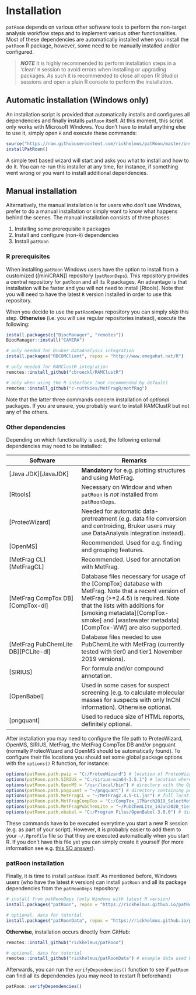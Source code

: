 # Installation

`patRoon` depends on various other software tools to perform the non-target analysis workflow steps and to implement various other functionalities. Most of these dependencies are automatically installed when you install the `patRoon` R package, however, some need to be manually installed and/or configured. 

> **_NOTE_**  It is highly recommended to perform installation steps in a 'clean' `R` session to avoid errors when installing or upgrading packages. As such it is recommended to close all open (R Studio) sessions and open a plain R console to perform the installation. 
 
## Automatic installation (Windows only)

An installation script is provided that automatically installs and configures all dependencies and finally installs `patRoon` itself. At this moment, this script only works with Microsoft Windows. You don't have to install anything else to use it, simply open `R` and execute these commands:

```r
source("https://raw.githubusercontent.com/rickhelmus/patRoon/master/install_patRoon.R")
installPatRoon()
```

A simple text based wizard will start and asks you what to install and how to do it. You can re-run this installer at any time, for instance, if something went wrong or you want to install additional dependencies.

## Manual installation

Alternatively, the manual installation is for users who don't use Windows, prefer to do a manual installation or simply want to know what happens behind the scenes. The manual installation consists of three phases:

1. Installing some prerequisite `R` packages
2. Install and configure (non-`R`) dependencies
3. Install `patRoon`

### R prerequisites

When installing `patRoon` Windows users have the option to install from a customized ([miniCRAN]) repository (`patRoonDeps`). This repository provides a central repository for `patRoon` and all its R packages. An advantage is that installation will be faster and you will not need to install [Rtools]. Note that you will need to have the latest `R` version installed in order to use this repository.

When you decide to use the `patRoonDeps` repository you can simply _skip_ this step. **Otherwise** (i.e. you will use regular repositories instead), execute the following:

```r
install.packages(c("BiocManager", "remotes"))
BiocManager::install("CAMERA")

# only needed for Bruker DataAnalysis integration
install.packages("RDCOMClient", repos = "http://www.omegahat.net/R")

# only needed for RAMClustR integration
remotes::install_github("cbroeckl/RAMClustR")

# only when using the R interface (not recommended by default)
remotes::install_github("c-ruttkies/MetFragR/metfRag")
```

Note that the latter three commands concern installation of _optional_ packages. If you are unsure, you probably want to install RAMClustR but not any of the others.

### Other dependencies

Depending on which functionality is used, the following external dependencies may need to be installed:

Software                            | Remarks
----------------------------------- | -----------------------------------------------------
[Java JDK][JavaJDK]                 | **Mandatory** for e.g. plotting structures and using MetFrag.
[Rtools]                            | Necessary on Window and when `patRoon` is _not_ installed from `patRoonDeps`.
[ProteoWizard]                      | Needed for automatic data-pretreatment (e.g. data file conversion and centroiding, Bruker users may use DataAnalysis integration instead).
[OpenMS]                            | Recommended. Used for e.g. finding and grouping features.
[MetFrag CL][MetFragCL]             | Recommended. Used for annotation with MetFrag.
[MetFrag CompTox DB][CompTox-dl]    | Database files necessary for usage of the [CompTox] database with MetFrag. Note that a recent version  of MetFrag (>=2.4.5) is required. Note that the lists with additions for [smoking metadata][CompTox-smoke] and [wastewater metadata][CompTox-WW] are also supported.
[MetFrag PubChemLite DB][PCLite-dl] | Database files needed to use PubChemLite with MetFrag (currently tested with tier0 and tier1 November 2019 versions).
[SIRIUS]                            | For formula and/or compound annotation.
[OpenBabel]                         | Used in some cases for suspect screening (e.g. to calculate molecular masses for suspects with only InChI information). Otherwise optional.
[pngquant]                          | Used to reduce size of HTML reports, definitely optional.

After installation you may need to configure the file path to ProteoWizard, OpenMS, SIRIUS, MetFrag, the MetFrag CompTox DB and/or pngquant (normally ProteoWizard and OpenMS should be automatically found). To configure their file locations you should set some global package options with the `options()` R function, for instance:

```r
options(patRoon.path.pwiz = "C:/ProteoWizard") # location of ProteoWizard installation folder
options(patRoon.path.SIRIUS = "C:/sirius-win64-3.5.1") # location where SIRIUS was extracted
options(patRoon.path.OpenMS = "/usr/local/bin") # directory with the OpenMS binaries
options(patRoon.path.pngquant = "~/pngquant") # directory containing pngquant binary
options(patRoon.path.MetFragCL = "~/MetFrag2.4.5-CL.jar") # full location to the jar file
options(patRoon.path.MetFragCompTox = "C:/CompTox_17March2019_SelectMetaData.csv") # full location to desired CompTox CSV file
options(patRoon.path.MetFragPubChemLite = "~/PubChemLite_14Jan2020_tier0.csv") # full location to desired PubChemLite CSV file
options(patRoon.path.obabel = "C:/Program Files/OpenBabel-3.0.0") # directory with OpenBabel binaries
```

These commands have to be executed everytime you start a new R session (e.g. as part of your script). However, it is probably easier to add them to your `~/.Rprofile` file so that they are executed automatically when you start R. If you don't have this file yet you can simply create it yourself (for more information see e.g. [this SO answer](https://stackoverflow.com/a/46819910)).

### patRoon installation

Finally, it is time to install `patRoon` itself. As mentioned before, Windows users (who have the latest `R` version) can install `patRoon` and all its package dependencies from the `patRoonDeps` repository:

```r
# install from patRoonDeps (only Windows with latest R version)
install.packages("patRoon", repos = "https://rickhelmus.github.io/patRoonDeps/", type = "binary")

# optional, data for tutorial
install.packages("patRoonData", repos = "https://rickhelmus.github.io/patRoonDeps/", type = "binary")
```

**Otherwise**, installation occurs directly from GitHub:

```r
remotes::install_github("rickhelmus/patRoon")

# optional, data for tutorial
remotes::install_github("rickhelmus/patRoonData") # example data used by tutorial
```

Afterwards, you can run the `verifyDependencies()` function to see if `patRoon` can find all its dependencies (you may need to restart R beforehand)

```r
patRoon::verifyDependencies()
```
